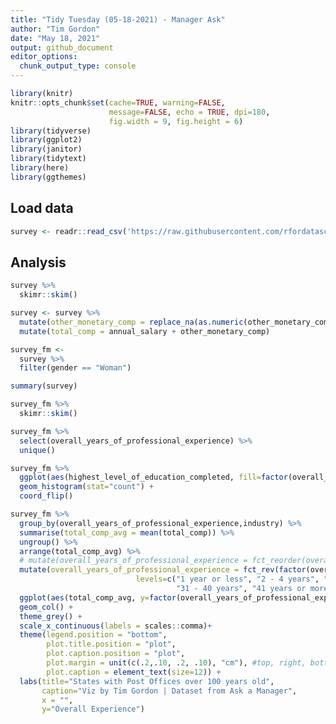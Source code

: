 ```yaml
---
title: "Tidy Tuesday (05-18-2021) - Manager Ask"
author: "Tim Gordon"
date: "May 18, 2021"
output: github_document
editor_options:
  chunk_output_type: console
---
```


```r
library(knitr)
knitr::opts_chunk$set(cache=TRUE, warning=FALSE,
                      message=FALSE, echo = TRUE, dpi=180,
                      fig.width = 9, fig.height = 6)
library(tidyverse)
library(ggplot2)
library(janitor)
library(tidytext)
library(here)
library(ggthemes)
```

## Load data

```r
survey <- readr::read_csv('https://raw.githubusercontent.com/rfordatascience/tidytuesday/master/data/2021/2021-05-18/survey.csv')

```

## Analysis


```r
survey %>%
  skimr::skim()

survey <- survey %>%
  mutate(other_monetary_comp = replace_na(as.numeric(other_monetary_comp),0)) %>%
  mutate(total_comp = annual_salary + other_monetary_comp) 

survey_fm <- 
  survey %>%
  filter(gender == "Woman") 

summary(survey)

survey_fm %>%
  skimr::skim()

```


```r
survey_fm %>%
  select(overall_years_of_professional_experience) %>%
  unique()

survey_fm %>%
  ggplot(aes(highest_level_of_education_completed, fill=factor(overall_years_of_professional_experience))) +
  geom_histogram(stat="count") +
  coord_flip()

survey_fm %>%
  group_by(overall_years_of_professional_experience,industry) %>%
  summarise(total_comp_avg = mean(total_comp)) %>%
  ungroup() %>%
  arrange(total_comp_avg) %>%
  # mutate(overall_years_of_professional_experience = fct_reorder(overall_years_of_professional_experience, desc(annual_salary))) %>%
  mutate(overall_years_of_professional_experience = fct_rev(factor(overall_years_of_professional_experience, 
                            levels=c("1 year or less", "2 - 4 years", "5-7 years", "8 - 10 years", "11 - 20 years", "21 - 30 years", 
                                     "31 - 40 years", "41 years or more")))) %>%
  ggplot(aes(total_comp_avg, y=factor(overall_years_of_professional_experience), fill=industry)) +
  geom_col() +
  theme_grey() +
  scale_x_continuous(labels = scales::comma)+
  theme(legend.position = "bottom",
        plot.title.position = "plot",
        plot.caption.position = "plot",
        plot.margin = unit(c(.2,.10, .2, .10), "cm"), #top, right, bottom, left
        plot.caption = element_text(size=12)) +
  labs(title="States with Post Offices over 100 years old",
       caption="Viz by Tim Gordon | Dataset from Ask a Manager",
       x = "",
       y="Overall Experience")
```






